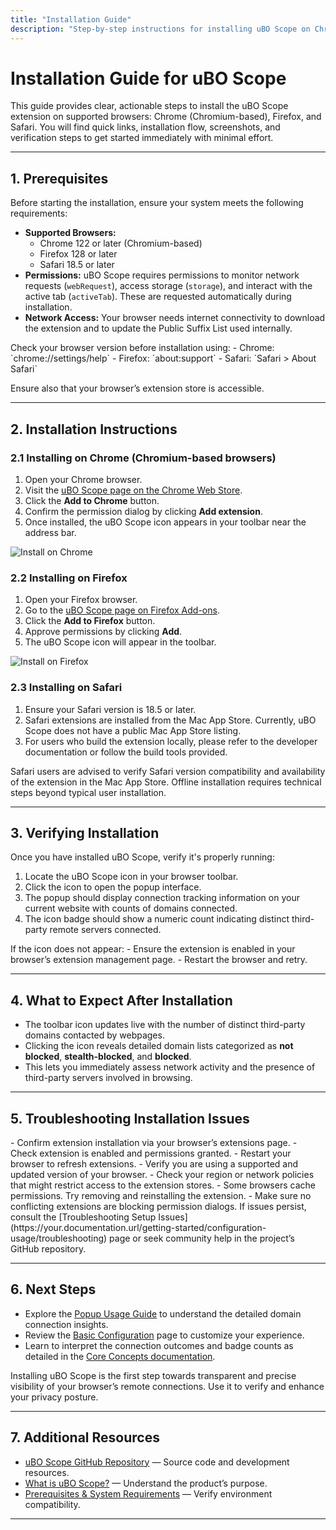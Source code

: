 ```yaml
---
title: "Installation Guide"
description: "Step-by-step instructions for installing uBO Scope on Chrome, Firefox, and Safari browsers using official extension stores. Walks you through the process for each supported platform with quick links and screenshots to get you started immediately."
---
```


# Installation Guide for uBO Scope

This guide provides clear, actionable steps to install the uBO Scope extension on supported browsers: Chrome (Chromium-based), Firefox, and Safari. You will find quick links, installation flow, screenshots, and verification steps to get started immediately with minimal effort.

---

## 1. Prerequisites

Before starting the installation, ensure your system meets the following requirements:

- **Supported Browsers:**
  - Chrome 122 or later (Chromium-based)
  - Firefox 128 or later
  - Safari 18.5 or later
- **Permissions:** uBO Scope requires permissions to monitor network requests (`webRequest`), access storage (`storage`), and interact with the active tab (`activeTab`). These are requested automatically during installation.
- **Network Access:** Your browser needs internet connectivity to download the extension and to update the Public Suffix List used internally.

<Tip>
Check your browser version before installation using:
- Chrome: `chrome://settings/help`
- Firefox: `about:support`
- Safari: `Safari > About Safari`

Ensure also that your browser’s extension store is accessible.
</Tip>

---

## 2. Installation Instructions

### 2.1 Installing on Chrome (Chromium-based browsers)

1. Open your Chrome browser.
2. Visit the [uBO Scope page on the Chrome Web Store](https://chromewebstore.google.com/detail/ubo-scope/bbdpgcaljkaaigfcomhidmneffjjjfgp).
3. Click the **Add to Chrome** button.
4. Confirm the permission dialog by clicking **Add extension**.
5. Once installed, the uBO Scope icon appears in your toolbar near the address bar.

![Install on Chrome](https://github.com/user-attachments/assets/d5033882-0c94-424f-9e8b-e00ed832acf7 "Get uBO Lite for Chromium")

### 2.2 Installing on Firefox

1. Open your Firefox browser.
2. Go to the [uBO Scope page on Firefox Add-ons](https://addons.mozilla.org/firefox/addon/ubo-scope/).
3. Click the **Add to Firefox** button.
4. Approve permissions by clicking **Add**.
5. The uBO Scope icon will appear in the toolbar.

![Install on Firefox](https://github.com/user-attachments/assets/8a33b8ba-57ee-4a54-a83c-7d21f9b2dafb "Get uBlock Origin Lite for Firefox")

### 2.3 Installing on Safari

1. Ensure your Safari version is 18.5 or later.
2. Safari extensions are installed from the Mac App Store. Currently, uBO Scope does not have a public Mac App Store listing.
3. For users who build the extension locally, please refer to the developer documentation or follow the build tools provided.

<Warning>
Safari users are advised to verify Safari version compatibility and availability of the extension in the Mac App Store. Offline installation requires technical steps beyond typical user installation.
</Warning>

---

## 3. Verifying Installation

Once you have installed uBO Scope, verify it's properly running:

1. Locate the uBO Scope icon in your browser toolbar.
2. Click the icon to open the popup interface.
3. The popup should display connection tracking information on your current website with counts of domains connected.
4. The icon badge should show a numeric count indicating distinct third-party remote servers connected.

<Check>
If the icon does not appear:
- Ensure the extension is enabled in your browser’s extension management page.
- Restart the browser and retry.
</Check>

---

## 4. What to Expect After Installation

- The toolbar icon updates live with the number of distinct third-party domains contacted by webpages.
- Clicking the icon reveals detailed domain lists categorized as **not blocked**, **stealth-blocked**, and **blocked**.
- This lets you immediately assess network activity and the presence of third-party servers involved in browsing.

---

## 5. Troubleshooting Installation Issues

<AccordionGroup title="Common Installation Problems and Their Solutions">
<Accordion title="Extension Icon Not Visible">
- Confirm extension installation via your browser’s extensions page.
- Check extension is enabled and permissions granted.
- Restart your browser to refresh extensions.
</Accordion>
<Accordion title="Unable to Find Extension in Store">
- Verify you are using a supported and updated version of your browser.
- Check your region or network policies that might restrict access to the extension stores.
</Accordion>
<Accordion title="Permission Requests Not Shown">
- Some browsers cache permissions. Try removing and reinstalling the extension.
- Make sure no conflicting extensions are blocking permission dialogs.
</Accordion>
</AccordionGroup>

<Note>
If issues persist, consult the [Troubleshooting Setup Issues](https://your.documentation.url/getting-started/configuration-usage/troubleshooting) page or seek community help in the project’s GitHub repository.
</Note>

---

## 6. Next Steps

- Explore the [Popup Usage Guide](/guides/getting-started/using-popup-view) to understand the detailed domain connection insights.
- Review the [Basic Configuration](/getting-started/configuration-usage/basic-configuration) page to customize your experience.
- Learn to interpret the connection outcomes and badge counts as detailed in the [Core Concepts documentation](/overview/key-concepts-and-architecture/core-terms-concepts).

<Tip>
Installing uBO Scope is the first step towards transparent and precise visibility of your browser’s remote connections. Use it to verify and enhance your privacy posture.
</Tip>

---

## 7. Additional Resources

- [uBO Scope GitHub Repository](https://github.com/gorhill/uBO-Scope) — Source code and development resources.
- [What is uBO Scope?](https://your.documentation.url/overview/product-introduction/what-is-ubo-scope) — Understand the product’s purpose.
- [Prerequisites & System Requirements](https://your.documentation.url/getting-started/onboarding/prereqs-system-requirements) — Verify environment compatibility.

---